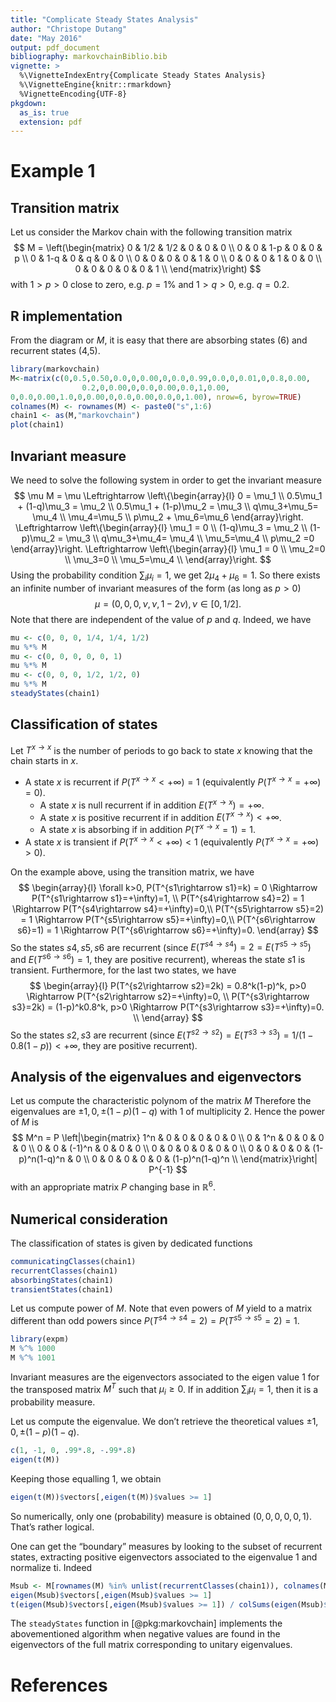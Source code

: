 ```yaml
---
title: "Complicate Steady States Analysis"
author: "Christope Dutang"
date: "May 2016"
output: pdf_document
bibliography: markovchainBiblio.bib
vignette: >
  %\VignetteIndexEntry{Complicate Steady States Analysis} 
  %\VignetteEngine{knitr::rmarkdown}  
  %VignetteEncoding{UTF-8}
pkgdown:
  as_is: true
  extension: pdf
---
```


# Example 1 

## Transition matrix
Let us consider the Markov chain with the following transition matrix
$$
M = \left(\begin{matrix}
0 & 1/2 & 1/2 & 0 & 0 & 0 \\
0 & 0 & 1-p & 0 & 0 & p \\
0 & 1-q & 0 & q & 0 & 0 \\
0 & 0 & 0 & 0 & 1 & 0 \\
0 & 0 & 0 & 1 & 0 & 0 \\
0 & 0 & 0 & 0 & 0 & 1 \\
\end{matrix}\right)
$$
with $1>p>0$ close to zero, e.g. $p=1\%$ and $1>q>0$, e.g. $q=0.2$.

## R implementation 
From the diagram or $M$, it is easy that there are absorbing states (6) and recurrent states (4,5).
```r
library(markovchain)
M<-matrix(c(0,0.5,0.50,0.0,0,0.00,0,0.0,0.99,0.0,0,0.01,0,0.8,0.00,
                0.2,0,0.00,0,0.0,0.00,0.0,1,0.00,
0,0.0,0.00,1.0,0,0.00,0,0.0,0.00,0.0,0,1.00), nrow=6, byrow=TRUE)
colnames(M) <- rownames(M) <- paste0("s",1:6)
chain1 <- as(M,"markovchain")
plot(chain1)
```

## Invariant measure
We need to solve the following system in order to get the invariant measure
$$
\mu M = \mu
\Leftrightarrow
\left\{\begin{array}{l}
0 = \mu_1 \\
0.5\mu_1 + (1-q)\mu_3 = \mu_2 \\
0.5\mu_1 + (1-p)\mu_2 = \mu_3 \\
q\mu_3+\mu_5= \mu_4 \\
\mu_4=\mu_5 \\
p\mu_2 + \mu_6=\mu_6
\end{array}\right.
\Leftrightarrow
\left\{\begin{array}{l}
\mu_1 = 0  \\
 (1-q)\mu_3 = \mu_2 \\
 (1-p)\mu_2 = \mu_3 \\
q\mu_3+\mu_4= \mu_4 \\
\mu_5=\mu_4 \\
p\mu_2 =0
\end{array}\right.
\Leftrightarrow
\left\{\begin{array}{l}
\mu_1 = 0  \\
 \mu_2=0 \\
 \mu_3=0 \\
\mu_5=\mu_4 \\
\end{array}\right.
$$
Using the probability condition $\sum_i \mu_i=1$, we get $2\mu_4+\mu_6=1$.
So there exists an infinite number of invariant measures of the form (as long as $p>0$)
$$
\mu = (0, 0, 0, \nu, \nu, 1-2\nu), \nu\in[0,1/2].
$$
Note that there are independent of the value of $p$ and $q$.
Indeed, we have
```r
mu <- c(0, 0, 0, 1/4, 1/4, 1/2)
mu %*% M 
mu <- c(0, 0, 0, 0, 0, 1)
mu %*% M 
mu <- c(0, 0, 0, 1/2, 1/2, 0)
mu %*% M 
steadyStates(chain1)
```


## Classification of states
Let $T^{x\rightarrow x}$ is the number of periods to go back to state $x$ knowing that the chain starts in $x$.  

* A state $x$ is recurrent if $P(T^{x\rightarrow x}<+\infty)=1$ (equivalently $P(T^{x\rightarrow x}=+\infty)=0$).  
    * A state $x$ is null recurrent if in addition $E(T^{x\rightarrow x})=+\infty$.
    * A state $x$ is positive recurrent if in addition $E(T^{x\rightarrow x})<+\infty$.
    * A state $x$ is absorbing if in addition  $P(T^{x\rightarrow x}=1)=1$.  
* A state $x$ is transient if $P(T^{x\rightarrow x}<+\infty)<1$ (equivalently $P(T^{x\rightarrow x}=+\infty)>0$).  


On the example above, using the transition matrix, we have
$$
\begin{array}{l}
\forall k>0, P(T^{s1\rightarrow s1}=k) = 0 \Rightarrow P(T^{s1\rightarrow s1}=+\infty)=1, \\
P(T^{s4\rightarrow s4}=2) = 1  \Rightarrow P(T^{s4\rightarrow s4}=+\infty)=0,\\
P(T^{s5\rightarrow s5}=2) = 1  \Rightarrow P(T^{s5\rightarrow s5}=+\infty)=0,\\
P(T^{s6\rightarrow s6}=1) = 1  \Rightarrow P(T^{s6\rightarrow s6}=+\infty)=0.
\end{array}
$$
So the states $s4, s5, s6$ are recurrent (since $E(T^{s4\rightarrow s4})=2=E(T^{s5\rightarrow s5})$
and $E(T^{s6\rightarrow s6})=1$, they are positive recurrent), whereas the state $s1$ is transient.
Furthermore, for the last two states, we have
$$
\begin{array}{l}
P(T^{s2\rightarrow s2}=2k) = 0.8^k(1-p)^k, p>0 \Rightarrow P(T^{s2\rightarrow s2}=+\infty)=0, \\
P(T^{s3\rightarrow s3}=2k) = (1-p)^k0.8^k, p>0 \Rightarrow P(T^{s3\rightarrow s3}=+\infty)=0. \\
\end{array}
$$
So the states $s2, s3$ are recurrent (since $E(T^{s2\rightarrow s2})=E(T^{s3\rightarrow s3})=1/(1-0.8(1-p))<+\infty$, they are positive recurrent).


## Analysis of the eigenvalues and eigenvectors
Let us compute the characteristic polynom of the matrix $M$
\begin{eqnarray*}
\chi_M(x) &=&
\left|\begin{matrix}
-x & 1/2 & 1/2 & 0 & 0 & 0 \\
0 & -x & 1-p & 0 & 0 & p \\
0 & 1-q & -x & q & 0 & 0 \\
0 & 0 & 0 & -x & 1 & 0 \\
0 & 0 & 0 & 1 & -x & 0 \\
0 & 0 & 0 & 0 & 0 & 1-x \\
\end{matrix}\right|
= 
\left|\begin{matrix}
-x & 1/2 & 1/2 & 0 & 0  \\
0 & -x & 1-p & 0 & 0  \\
0 & 1-q & -x & q & 0  \\
0 & 0 & 0 & -x & 1  \\
0 & 0 & 0 & 1 & -x  \\
\end{matrix}\right|
(1-x)
\\
&=& 
-(1-x)
\left|\begin{matrix}
-x & 1/2 & 1/2  & 0  \\
0 & -x & 1-p  & 0  \\
0 & 1-q & -x  & 0  \\
0 & 0 & 0  & 1  \\
\end{matrix}\right|
-x(1-x)
\left|\begin{matrix}
-x & 1/2 & 1/2 & 0   \\
0 & -x & 1-p & 0   \\
0 & 1-q & -x & q   \\
0 & 0 & 0 & -x   \\
\end{matrix}\right|
\\
&=& 
-(1-x)
\left|\begin{matrix}
-x & 1/2 & 1/2    \\
0 & -x & 1-p    \\
0 & 1-q & -x    \\
\end{matrix}\right|
+x^2(1-x)
\left|\begin{matrix}
-x & 1/2 & 1/2    \\
0 & -x & 1-p    \\
0 & 1-q & -x    \\
\end{matrix}\right|
\\
&=& 
+x(1-x)
\left|\begin{matrix}
 -x & 1-p    \\
 1-q & -x    \\
\end{matrix}\right|
-x^3(1-x)
\left|\begin{matrix}
 -x & 1-p    \\
 1-q & -x    \\
\end{matrix}\right|
\\
&=& 
[x(1-x)
-x^3(1-x)
](x^2-(1-p)(1-q))
=
x(1-x)^2(1+x)(x-(1-p)(1-q))(x+(1-p)(1-q))
\end{eqnarray*}
Therefore the eigenvalues are $\pm 1, 0, \pm(1-p)(1-q)$ with 1 of multiplicity 2.
Hence the power of $M$ is 
$$
M^n  = P \left|\begin{matrix}
1^n & 0 & 0 & 0 & 0 & 0 \\
0 & 1^n & 0 & 0 & 0 & 0 \\
0 & 0 & (-1)^n & 0 & 0 & 0 \\
0 & 0 & 0 & 0 & 0 & 0 \\
0 & 0 & 0 & 0 & (1-p)^n(1-q)^n & 0 \\
0 & 0 & 0 & 0 & 0 & (1-p)^n(1-q)^n \\
\end{matrix}\right| P^{-1}
$$
with an appropriate matrix $P$ changing base in $\mathbb R^6$.

## Numerical consideration

The classification of states is given by dedicated functions
```r
communicatingClasses(chain1)
recurrentClasses(chain1)
absorbingStates(chain1)
transientStates(chain1)
```

Let us compute power of $M$. Note that even powers of $M$ yield to a matrix
different than odd powers since $P(T^{s4\rightarrow s4}=2)=P(T^{s5\rightarrow s5}=2)=1$.
```r
library(expm)
M %^% 1000
M %^% 1001
```


Invariant measures are the eigenvectors associated to the eigen value 1 
for the transposed matrix $M^T$ such that $\mu_i\geq 0$. If in addition $\sum_i \mu_i=1$,
then it is a probability measure.

Let us compute the eigenvalue. We don't retrieve the theoretical values $\pm 1, 0, \pm(1-p)(1-q)$.
```r
c(1, -1, 0, .99*.8, -.99*.8)
eigen(t(M))
```
Keeping those equalling 1, we obtain
```r
eigen(t(M))$vectors[,eigen(t(M))$values >= 1]
```
So numerically, only one (probability) measure is obtained $(0,0,0,0,0,1)$. That's rather logical.

One can get the "boundary" measures by looking to the subset of recurrent states, extracting positive eigenvectors associated to the eigenvalue 1 and normalize ti. Indeed
```r
Msub <- M[rownames(M) %in% unlist(recurrentClasses(chain1)), colnames(M) %in% unlist(recurrentClasses(chain1))]
eigen(Msub)$vectors[,eigen(Msub)$values >= 1]
t(eigen(Msub)$vectors[,eigen(Msub)$values >= 1]) / colSums(eigen(Msub)$vectors[,eigen(Msub)$values >= 1])
```

The `steadyStates` function in [@pkg:markovchain] implements the abovementioned algorithm when negative values are found in the eigenvectors of the full matrix corresponding to unitary eigenvalues.

# References